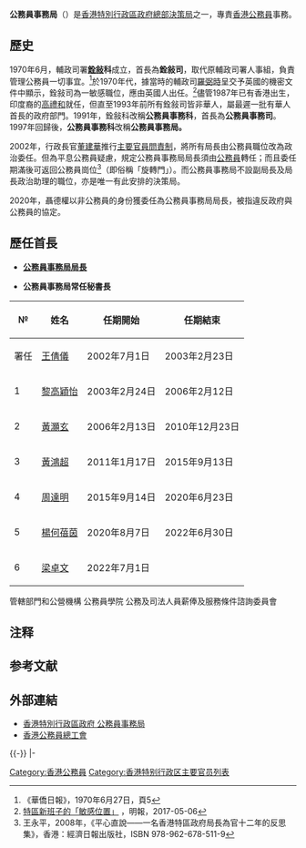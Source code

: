 {{香港政府部門基礎資訊
|中文部門名稱 = 公務員事務局
|英文部門名稱 = Civil Service Bureau
|部門標誌 = Hong Kong SAR Regional Emblem.svg
|部門標誌名稱 = 中華人民共和國香港特別行政區政府標誌
|標誌大小 = 150px
|首長職銜 = 局長
|首長姓名 = [[楊何蓓茵|楊何蓓茵]]
|副首長職銜 = 常任秘書長
|副首長姓名 = [[梁卓文|梁卓文]]
|副首長職銜2 = 副秘書長
|副首長姓名2 =[[張馮泳萍|張馮泳萍]]、[[陳慧欣|陳慧欣]]、[[潘偉榮|潘偉榮]]
|副首長職銜3=一般職系處長
|副首長姓名3=[[陳信禧|陳信禧]]
|成立年份 = 1970年
|所屬部門 = [[香港特別行政區政府總部|香港特別行政區政府總部]]
|總部 = {{HKG}}[[金鐘|金鐘]][[添馬|添馬]]添美道2號[[香港特別行政區政府總部_(建築物)|政府總部]]西翼5-9樓及東翼3樓
|網站 = http://www.csb.gov.hk/
}}

'''公務員事務局'''（{{lang-en|'''C'''ivil '''S'''ervice '''B'''ureau，'''CSB'''}}）是[[香港特別行政區政府總部|香港特別行政區政府總部]][[決策局|決策局]]之一，專責[[香港公務員|香港公務員]]事務。

== 歷史 ==
1970年6月，輔政司署'''[[銓敍|銓敍]]科'''成立，首長為'''銓敍司'''，取代原輔政司署人事組，負責管理公務員一切事宜。<ref>《華僑日報》，1970年6月27日，頁5</ref>於1970年代，據當時的輔政司[[羅弼時|羅弼時]]呈交予英國的機密文件中顯示，銓敍司為一敏感職位，應由英國人出任。<ref>[https://news.mingpao.com/ins/%E6%96%87%E6%91%98/article/20170506/s00022/1494033077206/%E7%89%B9%E5%8D%80%E6%96%B0%E7%8F%AD%E5%AD%90%E7%9A%84%E3%80%8C%E6%95%8F%E6%84%9F%E4%BD%8D%E7%BD%AE%E3%80%8D%EF%BC%88%E6%96%87-%E9%99%B3%E6%99%BA%E5%82%91%EF%BC%89 特區新班子的「敏感位置」] {{Wayback|url=https://news.mingpao.com/ins/%E6%96%87%E6%91%98/article/20170506/s00022/1494033077206/%E7%89%B9%E5%8D%80%E6%96%B0%E7%8F%AD%E5%AD%90%E7%9A%84%E3%80%8C%E6%95%8F%E6%84%9F%E4%BD%8D%E7%BD%AE%E3%80%8D%EF%BC%88%E6%96%87-%E9%99%B3%E6%99%BA%E5%82%91%EF%BC%89 |date=20201210140916 }}，明報，2017-05-06</ref>儘管1987年已有香港出生，印度裔的[[高禮和|高禮和]]就任，但直至1993年前所有銓敍司皆非華人，屬最遲一批有華人首長的政府部門。1991年，銓敍科改稱'''公務員事務科'''，首長為'''公務員事務司'''。1997年回歸後，'''公務員事務科'''改稱'''公務員事務局。'''

2002年，行政長官[[董建華|董建華]]推行[[主要官員問責制|主要官員問責制]]，將所有局長由公務員職位改為政治委任。但為平息公務員疑慮，規定公務員事務局局長須由[[公務員|公務員]]轉任；而且委任期滿後可返回公務員崗位<ref>王永平，2008年，《平心直說——一名香港特區政府局長為官十二年的反思集》，香港：經濟日報出版社，ISBN 978-962-678-511-9</ref>（即俗稱「旋轉門」）。而公務員事務局不設副局長及局長政治助理的職位，亦是唯一有此安排的決策局。

2020年，聶德權以非公務員的身份獲委任為公務員事務局局長，被指違反政府與公務員的協定。

== 歷任首長 ==

* '''[[公務員事務局局長_(香港)|公務員事務局局長]]'''

* '''公務員事務局常任秘書長'''

{| class="wikitable"
|+
!№
!姓名
!任期開始
!任期結束
|-
|署任
|[[王倩儀|王倩儀]]
|2002年7月1日
|2003年2月23日
|-
|1
|[[黎高穎怡|黎高穎怡]]
|2003年2月24日
|2006年2月12日
|-
|2
|[[黃灝玄|黃灝玄]]
|2006年2月13日
|2010年12月23日
|-
|3
|[[黃鴻超|黃鴻超]]
|2011年1月17日
|2015年9月13日
|-
|4
|[[周達明|周達明]]
|2015年9月14日
|2020年6月23日
|-
|5
|[[楊何蓓茵|楊何蓓茵]]
|2020年8月7日
|2022年6月30日
|-
|6
|[[梁卓文|梁卓文]]
|2022年7月1日
|
|}
管轄部門和公營機構
公務員學院
公務及司法人員薪俸及服務條件諮詢委員會

== 注释 ==
{{NoteFoot}}

== 参考文献 ==
{{Reflist}}

== 外部連結 ==
* [http://www.csb.gov.hk/ 香港特別行政區政府 公務員事務局] {{Wayback|url=http://www.csb.gov.hk/ |date=20201216100435 }}
* [https://web.archive.org/web/20070108221856/http://www.hkcsgu.org/ 香港公務員總工會]

{{-}}
{{start box}}
{{s-new}}
{{s-title|{{BHKG}}銓敍科}}
{{s-after|{{BHKG}}公務員事務科}}
|-
{{s-before|{{BHKG}}公務員事務科}}
{{s-title|{{HKG}}公務員事務局}}
{{s-inc}}
{{end box}}

{{香港特別行政區政府部門}}

[[Category:香港公務員|Category:香港公務員]]
[[Category:香港特别行政区主要官员列表|Category:香港特别行政区主要官员列表]]